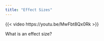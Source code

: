 ```yaml
---
title: "Effect Sizes"
---
```


{{< video https://youtu.be/MwFbt8Qx0Rk >}}


What is an effect size?
